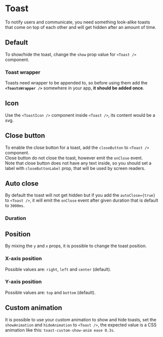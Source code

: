 
# Toast

<p class="component-doc-intro">
  To notify users and communicate, you need something look-alike toasts that
  come on top of each other and will get hidden after an amount of time.
</p>
<div class="funky-spacer" />

## Default

To show/hide the toast, change the `show` prop value for `<Toast />` component.

### Toast wrapper

Toasts need wrapper to be appended to, so before using them add the **`<ToastsWrapper />`** somewhere in your app, **it should be added once**.

<Canvas>
  <Story id="components-toast--default" />
</Canvas>

## Icon

Use the `<ToastIcon />` component inside `<Toast />`, its content would be a svg.

<Canvas>
  <Story id="components-toast--icon" />
</Canvas>

## Close button

To enable the close button for a toast, add the `closeButton` to `<Toast />` component.  
Close button do not close the toast, however emit the `onClose` event.  
Note that close button does not have any text inside, so you should set a label with `closeButtonLabel` prop, that will be used by screen readers.

<Canvas>
  <Story id="components-toast--close-button" />
</Canvas>

## Auto close

By default the toast will not get hidden but if you add the `autoClose={true}` to `<Toast />`, it will emit the `onClose` event after given duration that is default to `3000ms`.

<Canvas>
  <Story id="components-toast--auto-close" />
</Canvas>

### Duration

<Canvas>
  <Story id="components-toast--auto-close-duration" />
</Canvas>

## Position

By mixing the `y` and `x` props, it is possible to change the toast position.

### X-axis position

Possible values are: `right`, `left` and `center` (default).

<Canvas>
  <Story id="components-toast--x-position" />
</Canvas>

### Y-axis position

Possible values are: `top` and `bottom` (default).

<Canvas>
  <Story id="components-toast--y-position" />
</Canvas>

## Custom animation

It is possible to use your custom animation to show and hide toasts, set the `showAnimation` and `hideAnimation` to `<Toast />`, the expected value is a CSS animation like this: `toast-custom-show-anim ease 0.3s`.

<Canvas>
  <Story id="components-toast--custom-animation" />
</Canvas>
